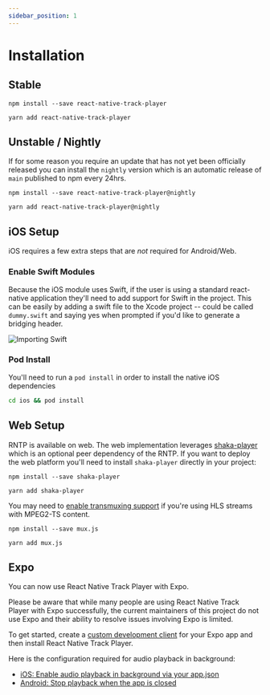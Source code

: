 ```yaml
---
sidebar_position: 1
---
```



# Installation

## Stable

<Tabs groupId="pkg">
  <TabItem value="npm" label="NPM" default>

    npm install --save react-native-track-player

  </TabItem>
  <TabItem value="yarn" label="Yarn">

    yarn add react-native-track-player

  </TabItem>
</Tabs>

## Unstable / Nightly

If for some reason you require an update that has not yet been officially
released you can install the `nightly` version which is an automatic release of
`main` published to npm every 24hrs.

<Tabs groupId="pkg">
  <TabItem value="npm" label="NPM" default>

    npm install --save react-native-track-player@nightly

  </TabItem>
  <TabItem value="yarn" label="Yarn">

    yarn add react-native-track-player@nightly

  </TabItem>
</Tabs>

## iOS Setup

iOS requires a few extra steps that are _not_ required for Android/Web.

### Enable Swift Modules

Because the iOS module uses Swift, if the user is using a standard react-native application they'll need to add support for Swift in the project. This can be easily by adding a swift file to the Xcode project -- could be called `dummy.swift` and saying yes when prompted if you'd like to generate a bridging header.

![Importing Swift](https://i.imgur.com/CBqBcWs.png)

### Pod Install

You'll need to run a `pod install` in order to install the native iOS dependencies

```sh
cd ios && pod install
```

## Web Setup

RNTP is available on web. The web implementation leverages [shaka-player](https://github.com/shaka-project/shaka-player)
which is an optional peer dependency of the RNTP. If you want to deploy the web
platform you'll need to install `shaka-player` directly in your project:

<Tabs groupId="pkg">
  <TabItem value="npm" label="NPM" default>

    npm install --save shaka-player

  </TabItem>
  <TabItem value="yarn" label="Yarn">

    yarn add shaka-player

  </TabItem>
</Tabs>

You may need to [enable transmuxing support](../troubleshooting.md#web-issues-with-hls-streams)
if you're using HLS streams with MPEG2-TS content.

<Tabs groupId="pkg">
  <TabItem value="npm" label="NPM" default>

    npm install --save mux.js

  </TabItem>
  <TabItem value="yarn" label="Yarn">

    yarn add mux.js

  </TabItem>
</Tabs>

## Expo

You can now use React Native Track Player with Expo.

Please be aware that while many people are using React Native Track Player with Expo successfully, the current maintainers of this project do not use Expo and their ability to resolve issues involving Expo is limited.

To get started, create a [custom development client](https://docs.expo.dev/clients/getting-started/) for your Expo app and then install React Native Track Player.

Here is the configuration required for audio playback in background:

- [iOS: Enable audio playback in background via your app.json](https://docs.expo.dev/versions/latest/sdk/audio/#playing-or-recording-audio-in-background)
- [Android: Stop playback when the app is closed](./background-mode.md/#android)
